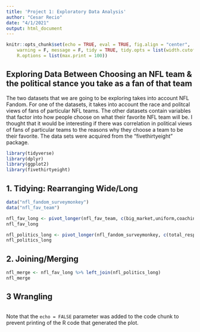 ```yaml
---
title: 'Project 1: Exploratory Data Analysis'
author: "Cesar Recio"
date: "4/1/2021"
output: html_document
---
```


```r
knitr::opts_chunk$set(echo = TRUE, eval = TRUE, fig.align = "center", 
    warning = F, message = F, tidy = TRUE, tidy.opts = list(width.cutoff = 60), 
    R.options = list(max.print = 100))
```

## Exploring Data Between Choosing an NFL team & the political stance you take as a fan of that team

The two datasets that we are going to be exploring takes into account NFL Fandom. For one of the datasets, it takes into account the race and politcal views of fans of particular NFL teams. The other datasets contain variables that factor into how people choose on what their favorite NFL team will be. I thought that it would be interesting if there was correlation in political views of fans of particular teams to the reasons why they choose a team to be their favorite. The data sets were acquired from the "fivethirtyeight" package. 
```r
library(tidyverse)
library(dplyr)
library(ggplot2)
library(fivethirtyeight)
```

## 1. Tidying: Rearranging Wide/Long
```r
data("nfl_fandom_surveymonkey")
data("nfl_fav_team")

nfl_fav_long <- pivot_longer(nfl_fav_team, c(big_market,uniform,coaching,stadium_exp,small_market,afford,stlouis_prox,nyc_prox,fan_relations,bang_buck,tradition,bandwagon,future_wins,players,ownership,behavior), names_to = "Category", values_to = "Weight")
nfl_fav_long

nfl_politics_long <- pivot_longer(nfl_fandom_surveymonkey, c(total_respondents,asian_dem, black_dem, hispanic_dem,other_dem, white_dem, total_dem, asian_ind, black_ind, hispanic_ind, other_ind, white_ind, total_ind, asian_gop,black_gop, hispanic_gop, other_gop, white_gop, total_gop))
nfl_politics_long 
```


## 2. Joining/Merging


```r

nfl_merge <- nfl_fav_long %>% left_join(nfl_politics_long)
nfl_merge   
```

## 3 Wrangling

```r

```


Note that the `echo = FALSE` parameter was added to the code chunk to prevent printing of the R code that generated the plot.
